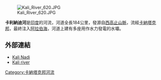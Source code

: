 <!-- 檔案不存在 [[Image:Sadashivgad_Fort_&_Kali_Bridge_as_seen_from_Nandangadda_Village.jpg|thumb]] ，可從英文維基百科取得 -->
[[Image:Kali_River_620.JPG|thumb]]

'''卡利納迪河'''是[[印度|印度]]的河流，河道全長184公里，發源自[[西高止山脈|西高止山脈]]，流經[[卡納塔克邦|卡納塔克邦]]，最終注入[[阿拉伯海|阿拉伯海]]，河道上建有多座用作水力發電的水壩。

==外部連結==
*[https://web.archive.org/web/20070928211026/http://www.karnatakapower.com/bommanahallidam.htm Kali Nadi]
*[http://www.hinduonnet.com/thehindu/thscrip/print.pl?file=20060519003009900.htm&date=fl2309/&prd=fline& Kali river ]{{Webarchive|url=https://archive.today/20130103114000/http://www.hinduonnet.com/thehindu/thscrip/print.pl?file=20060519003009900.htm&date=fl2309/&prd=fline& |date=2013-01-03 }}

{{coord|14|50|32|N|74|07|23|E|display=title}}

{{India-geo-stub}}
[[Category:卡納塔克邦河流|Category:卡納塔克邦河流]]